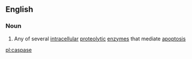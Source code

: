 ==English==

===Noun===
{{wikipedia}}
{{en-noun}}

# {{enzyme}} Any of several [[intracellular]] [[proteolytic]] [[enzyme]]s that mediate [[apoptosis]]

[[pl:caspase]]